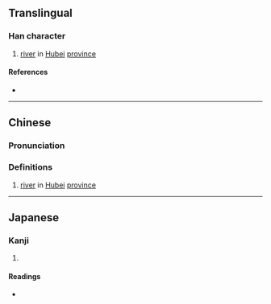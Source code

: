 {{character info/new}}
==Translingual==

===Han character===
{{Han char|rn=85|rad=水|as=10|sn=13|four=38112|canj=ETQM|ids=⿰氵差}}

# [[river]] in [[Hubei]] [[province]]

====References====
* {{Han ref|kx=0640.030|dkj=17948|dj=1047.010|hdz=31685.030|uh=6EA0|ud=28320|bh=DE4B|bd=56907}}

----

==Chinese==
{{zh-forms}}

===Pronunciation===
{{zh-pron
|m=zhà,zhā
|c=zaa3
|mc=y
|oc=y
|ma=
|cat=pn
}}

===Definitions===
{{zh-hanzi}}

# [[river]] in [[Hubei]] [[province]]

----

==Japanese==

===Kanji===
{{ja-kanji|grade=|rs=水10}}

# {{rfdef|ja|sort=水10}}

====Readings====
* {{ja-readings|on=[[さ]] (sa), [[しゃ]] (sha), [[し]] (shi)|kun=}}